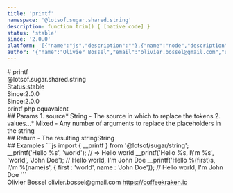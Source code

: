 ```yaml
---
title: 'printf'
namespace: '@lotsof.sugar.shared.string'
description: function trim() { [native code] }
status: 'stable'
since: '2.0.0'
platform: '[{"name":"js","description":""},{"name":"node","description":""}]'
author: '{"name":"Olivier Bossel","email":"olivier.bossel@gmail.com","url":"https://coffeekraken.io"}'
---
```

<div class="docmap-mdx">
# printf
<div class="_namespace">@lotsof.sugar.shared.string</div>
<div class="_metas">
<div class="_status"><span class="_status-label">Status:</span><span class="_status-value -stable">stable</span></div>
<div class="_since"><span class="_since-label">Since:</span><span class="_since-value">2.0.0</span></div>
<div class="_since"><span class="_since-label">Since:</span><span class="_since-value">2.0.0</span></div>
</div>
<div class="_description">
printf php equavalent
</div>
<div class="_params">
## Params
1. <span class="_name">source<span class="_required">*</span></span><span class="_default"></span> <span class="_type">String</span>
   - The source in which to replace the tokens
2. <span class="_name">values...<span class="_required">*</span></span><span class="_default"></span> <span class="_type">Mixed</span>
   - Any number of arguments to replace the placeholders in the string
</div>
<div class="_return">
## Return
- <span class="_description">The resulting string</span><span class="_default"></span><span class="_type">String</span>
</div>
<div class="_examples">
## Examples
```js
import { __printf } from '@lotsof/sugar/string';
__printf('Hello %s', 'world'); // => Hello world
__printf('Hello %s, I\'m %s', 'world', 'John Doe'); // Hello world, I'm John Doe
__printf('Hello %(first)s, I\'m %(name)s', { first : 'world', name : 'John Doe'}); // Hello world, I'm John Doe
```
</div>
<div class="_author">
<span class="_name">Olivier Bossel</span>
<span class="_email">olivier.bossel@gmail.com</span>
<a href="https://coffeekraken.io" target="_blank" class="_url">https://coffeekraken.io</a>
</div>
</div>